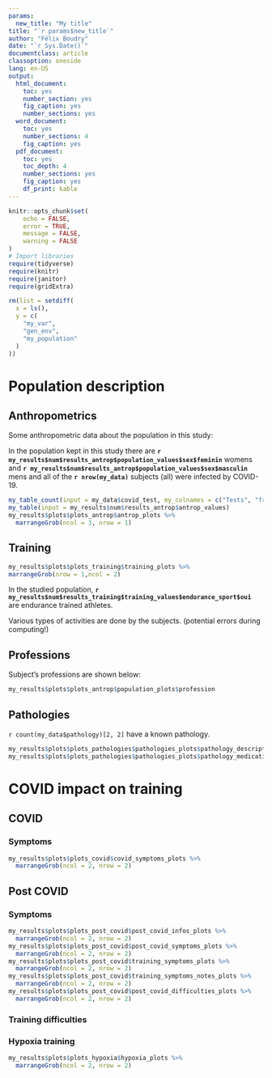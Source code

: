 ```yaml
---
params:
  new_title: "My title"
title: "`r params$new_title`"
author: "Félix Boudry"
date: "`r Sys.Date()`"
documentclass: article
classoption: oneside
lang: en-US
output:
  html_document: 
    toc: yes
    number_section: yes
    fig_caption: yes
    number_sections: yes
  word_document:
    toc: yes
    number_sections: 4
    fig_caption: yes
  pdf_document: 
    toc: yes
    toc_depth: 4
    number_sections: yes
    fig_caption: yes
    df_print: kable
---
```


```r
knitr::opts_chunk$set(
	echo = FALSE,
	error = TRUE,
	message = FALSE,
	warning = FALSE
)
# Import libraries
require(tidyverse)
require(knitr)
require(janitor)
require(gridExtra)
```

```r
rm(list = setdiff(
  x = ls(),
  y = c(
    "my_var",
    "gen_env",
    "my_population"
  )
))
```

# Population description

## Anthropometrics

Some anthropometric data about the population in this study:

In the population kept in this study there are
**`r my_results$num$results_antrop$population_values$sex$feminin`** womens and
**`r my_results$num$results_antrop$population_values$sex$masculin`** mens and all of the
**`r nrow(my_data)`** subjects (all) were infected by COVID-19.

```r
my_table_count(input = my_data$covid_test, my_colnames = c("Tests", "freq"))
my_table(input = my_results$num$results_antrop$antrop_values)
my_results$plots$plots_antrop$antrop_plots %>%
  marrangeGrob(ncol = 3, nrow = 1)
```

## Training

```r
my_results$plots$plots_training$training_plots %>% 
marrangeGrob(nrow = 1,ncol = 2)
```

In the studied population, **`r my_results$num$results_training$training_values$endurance_sport$oui`** are endurance
trained athletes.

Various types of activities are done by the subjects. (potential errors during 
computing!)

## Professions

Subject's professions are shown below:

```r
my_results$plots$plots_antrop$population_plots$profession
```

## Pathologies

`r count(my_data$pathology)[2, 2]` have a known pathology.

```r
my_results$plots$plots_pathologies$pathologies_plots$pathology_description
my_results$plots$plots_pathologies$pathologies_plots$pathology_medication
```

# COVID impact on training

## COVID

### Symptoms

```r
my_results$plots$plots_covid$covid_symptoms_plots %>% 
  marrangeGrob(ncol = 2, nrow = 2)
```

## Post COVID

### Symptoms

```r
my_results$plots$plots_post_covid$post_covid_infos_plots %>% 
  marrangeGrob(ncol = 2, nrow = 2)
my_results$plots$plots_post_covid$post_covid_symptoms_plots %>% 
  marrangeGrob(ncol = 2, nrow = 2)
my_results$plots$plots_post_covid$training_symptoms_plots %>% 
  marrangeGrob(ncol = 2, nrow = 2)
my_results$plots$plots_post_covid$training_symptoms_notes_plots %>% 
  marrangeGrob(ncol = 2, nrow = 2)
my_results$plots$plots_post_covid$post_covid_difficulties_plots %>% 
  marrangeGrob(ncol = 2, nrow = 2)
```

### Training difficulties

### Hypoxia training

```r
my_results$plots$plots_hypoxia$hypoxia_plots %>% 
  marrangeGrob(ncol = 2, nrow = 2)
```

